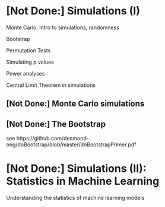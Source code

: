 # [Not Done:] Simulations (I)

Monte Carlo: Intro to simulations, randomness



Bootstrap

Permutation Tests

Simulating p values

Power analyses

Central Limit Theorem in simulations


## [Not Done:] Monte Carlo simulations



## [Not Done:] The Bootstrap

see https://github.com/desmond-ong/doBootstrap/blob/master/doBootstrapPrimer.pdf








# [Not Done:] Simulations (II): Statistics in Machine Learning 


Understanding the statistics of machine learning models 

